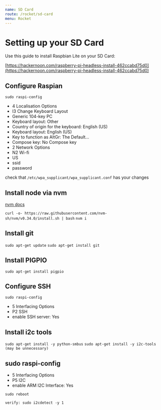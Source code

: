 ```yaml
---
name: SD Card
route: /rocket/sd-card
menu: Rocket
---
```


# Setting up your SD Card

Use this guide to install Raspbian Lite on your SD Card:

[https://hackernoon.com/raspberry-pi-headless-install-462ccabd75d0](https://hackernoon.com/raspberry-pi-headless-install-462ccabd75d0)

## Configure Raspian

`sudo raspi-config`

- 4 Localisation Options
- I3 Change Keyboard Layout
- Generic 104-key PC
- Keyboard layout: Other
- Country of origin for the keyboard: English (US)
- Keyboard layout: English (US)
- Key to function as AltGr: The Default...
- Compose key: No Compose key
- 2 Network Options
- N2 Wi-fi
- US
- ssid
- password

check that `/etc/wpa_supplicant/wpa_supplicant.conf` has your changes

## Install node via nvm

[nvm docs](https://github.com/nvm-sh/nvm)

`curl -o- https://raw.githubusercontent.com/nvm-sh/nvm/v0.34.0/install.sh | bash`
`nvm i`

## Install git

`sudo apt-get update`
`sudo apt-get install git`

## Install PIGPIO

`sudo apt-get install pigpio`

## Configure SSH

`sudo raspi-config`

- 5 Interfacing Options
- P2 SSH
- enable SSH server: Yes

## Install i2c tools

`sudo apt-get install -y python-smbus`
`sudo apt-get install -y i2c-tools (may be unnecessary)`

## sudo raspi-config

- 5 Interfacing Options
- P5 I2C
- enable ARM I2C Interface: Yes

`sudo reboot`

`verify: sudo i2cdetect -y 1`
